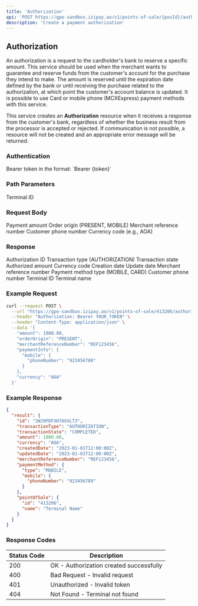 ```yaml
---
title: 'Authorization'
api: 'POST https://gpo-sandbox.izipay.ao/v1/points-of-sale/{posId}/authorizations'
description: 'Create a payment authorization'
---
```


## Authorization

An authorization is a request to the cardholder's bank to reserve a specific amount. This service should be used when the merchant wants to guarantee and reserve funds from the customer's account for the purchase they intend to make. The amount is reserved until the expiration date defined by the bank or until receiving the purchase related to the authorization, at which point the customer's account balance is updated. It is possible to use Card or mobile phone (MCXExpress) payment methods with this service.

This service creates an **Authorization** resource when it receives a response from the customer's bank, regardless of whether the business result from the processor is accepted or rejected. If communication is not possible, a resource will not be created and an appropriate error message will be returned.

### Authentication

<ParamField header="Authorization" type="string" required>
  Bearer token in the format: `Bearer {token}`
</ParamField>

### Path Parameters

<ParamField path="posId" type="string" required>
  Terminal ID
</ParamField>

### Request Body

<ParamField body="amount" type="number" required>
  Payment amount
</ParamField>

<ParamField body="orderOrigin" type="string" required>
  Order origin (PRESENT, MOBILE)
</ParamField>

<ParamField body="merchantReferenceNumber" type="string">
  Merchant reference number
</ParamField>

<ParamField body="paymentInfo" type="object" required>
  <Expandable title="Properties">
    <ParamField body="mobile" type="object">
      <Expandable title="Properties">
        <ParamField body="phoneNumber" type="string" required>
          Customer phone number
        </ParamField>
      </Expandable>
    </ParamField>
  </Expandable>
</ParamField>

<ParamField body="currency" type="string" required>
  Currency code (e.g., AOA)
</ParamField>

### Response

<ResponseField name="result" type="object">
  <Expandable title="Properties">
    <ResponseField name="id" type="string">
      Authorization ID
    </ResponseField>
    <ResponseField name="transactionType" type="string">
      Transaction type (AUTHORIZATION)
    </ResponseField>
    <ResponseField name="transactionState" type="string">
      Transaction state
    </ResponseField>
    <ResponseField name="amount" type="number">
      Authorized amount
    </ResponseField>
    <ResponseField name="currency" type="string">
      Currency code
    </ResponseField>
    <ResponseField name="createdDate" type="string">
      Creation date
    </ResponseField>
    <ResponseField name="updatedDate" type="string">
      Update date
    </ResponseField>
    <ResponseField name="merchantReferenceNumber" type="string">
      Merchant reference number
    </ResponseField>
    <ResponseField name="paymentMethod" type="object">
      <Expandable title="Properties">
        <ResponseField name="type" type="string">
          Payment method type (MOBILE, CARD)
        </ResponseField>
        <ResponseField name="mobile" type="object">
          <Expandable title="Properties">
            <ResponseField name="phoneNumber" type="string">
              Customer phone number
            </ResponseField>
          </Expandable>
        </ResponseField>
      </Expandable>
    </ResponseField>
    <ResponseField name="pointOfSale" type="object">
      <Expandable title="Properties">
        <ResponseField name="id" type="string">
          Terminal ID
        </ResponseField>
        <ResponseField name="name" type="string">
          Terminal name
        </ResponseField>
      </Expandable>
    </ResponseField>
  </Expandable>
</ResponseField>

### Example Request

```bash
curl --request POST \
  --url "https://gpo-sandbox.izipay.ao/v1/points-of-sale/413206/authorizations" \
  --header "Authorization: Bearer YOUR_TOKEN" \
  --header "Content-Type: application/json" \
  --data '{
    "amount": 1000.00,
    "orderOrigin": "PRESENT",
    "merchantReferenceNumber": "REF123456",
    "paymentInfo": {
      "mobile": {
        "phoneNumber": "923456789"
      }
    },
    "currency": "AOA"
  }'
```

### Example Response

```json
{
  "result": {
    "id": "3WJ0PDFXH76GVLT3",
    "transactionType": "AUTHORIZATION",
    "transactionState": "COMPLETED",
    "amount": 1000.00,
    "currency": "AOA",
    "createdDate": "2023-01-01T12:00:00Z",
    "updatedDate": "2023-01-01T12:00:00Z",
    "merchantReferenceNumber": "REF123456",
    "paymentMethod": {
      "type": "MOBILE",
      "mobile": {
        "phoneNumber": "923456789"
      }
    },
    "pointOfSale": {
      "id": "413206",
      "name": "Terminal Name"
    }
  }
}
```

### Response Codes

| Status Code | Description |
|-------------|-------------|
| 200 | OK - Authorization created successfully |
| 400 | Bad Request - Invalid request |
| 401 | Unauthorized - Invalid token |
| 404 | Not Found - Terminal not found | 
